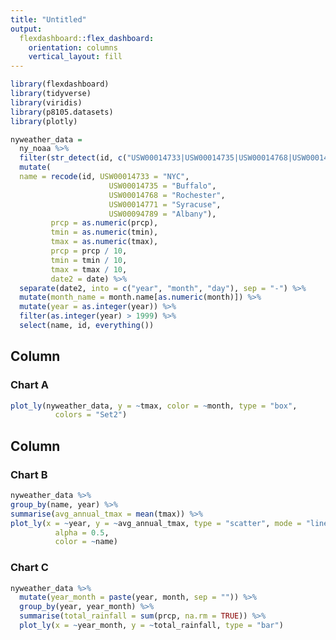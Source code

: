 ```yaml
---
title: "Untitled"
output: 
  flexdashboard::flex_dashboard:
    orientation: columns
    vertical_layout: fill
---
```


```r
library(flexdashboard)
library(tidyverse)
library(viridis)
library(p8105.datasets)
library(plotly)
```

```r
nyweather_data = 
  ny_noaa %>%
  filter(str_detect(id, c("USW00014733|USW00014735|USW00014768|USW00014771|USW00094789"))) %>%
  mutate(
  name = recode(id, USW00014733 = "NYC",
                      USW00014735 = "Buffalo",
                      USW00014768 = "Rochester",
                      USW00014771 = "Syracuse",
                      USW00094789 = "Albany"),
         prcp = as.numeric(prcp), 
         tmin = as.numeric(tmin),
         tmax = as.numeric(tmax),
         prcp = prcp / 10,
         tmin = tmin / 10,
         tmax = tmax / 10,
         date2 = date) %>% 
  separate(date2, into = c("year", "month", "day"), sep = "-") %>% 
  mutate(month_name = month.name[as.numeric(month)]) %>% 
  mutate(year = as.integer(year)) %>% 
  filter(as.integer(year) > 1999) %>% 
  select(name, id, everything())
```


Column {data-width=500}
-----------------------------------------------------------------------

### Chart A

```r
plot_ly(nyweather_data, y = ~tmax, color = ~month, type = "box",
          colors = "Set2")
```

Column {data-width=500}
-----------------------------------------------------------------------

### Chart B

```r
nyweather_data %>% 
group_by(name, year) %>% 
summarise(avg_annual_tmax = mean(tmax)) %>% 
plot_ly(x = ~year, y = ~avg_annual_tmax, type = "scatter", mode = "lines",
          alpha = 0.5, 
          color = ~name)
```

### Chart C

```r
nyweather_data %>% 
  mutate(year_month = paste(year, month, sep = "")) %>% 
  group_by(year, year_month) %>% 
  summarise(total_rainfall = sum(prcp, na.rm = TRUE)) %>% 
  plot_ly(x = ~year_month, y = ~total_rainfall, type = "bar")
```

